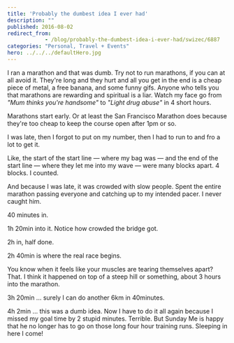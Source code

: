 ```yaml
---
title: 'Probably the dumbest idea I ever had'
description: ""
published: 2016-08-02
redirect_from: 
            - /blog/probably-the-dumbest-idea-i-ever-had/swizec/6887
categories: "Personal, Travel + Events"
hero: ../../../defaultHero.jpg
---
```

I ran a marathon and that was dumb. Try not to run marathons, if you can at all avoid it. They&#x27;re long and they hurt and all you get in the end is a cheap piece of metal, a free banana, and some funny gifs. Anyone who tells you that marathons are rewarding and spiritual is a liar. Watch my face go from _&quot;Mum thinks you&#x27;re handsome&quot;_ to _&quot;Light drug abuse&quot;_ in 4 short hours.

> [](//imgur.com/c7a4j)

Marathons start early. Or at least the San Francisco Marathon does because they&#x27;re too cheap to keep the course open after 1pm or so.

> [](//imgur.com/1ja4P)

I was late, then I forgot to put on my number, then I had to run to and fro a lot to get it.

> [](//imgur.com/HEFk9)

Like, the start of the start line — where my bag was — and the end of the start line — where they let me into my wave — were many blocks apart. 4 blocks. I counted.

> [](//imgur.com/URyrr)

And because I was late, it was crowded with slow people. Spent the entire marathon passing everyone and catching up to my intended pacer. I never caught him.

> [](//imgur.com/NrgR0Ez)

40 minutes in.

> [](//imgur.com/wjDe4)

1h 20min into it. Notice how crowded the bridge got.

> [](//imgur.com/HevcB)

2h in, half done.

> [](//imgur.com/2tziG)

2h 40min is where the real race begins.

> [](//imgur.com/yKhuj)

You know when it feels like your muscles are tearing themselves apart? That. I think it happened on top of a steep hill or something, about 3 hours into the marathon.

> [](//imgur.com/0xQxK)

3h 20min ... surely I can do another 6km in 40minutes.

> [](//imgur.com/IW86q)

4h 2min ... this was a dumb idea. Now I have to do it all again because I missed my goal time by 2 stupid minutes. Terrible. But Sunday Me is happy that he no longer has to go on those long four hour training runs. Sleeping in here I come!